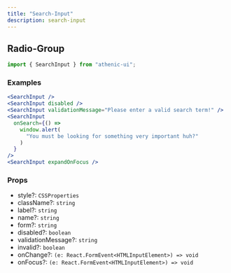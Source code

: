 ```yaml
---
title: "Search-Input"
description: search-input
---
```


## Radio-Group

```js
import { SearchInput } from "athenic-ui";
```

### Examples

```jsx
<SearchInput />
<SearchInput disabled />
<SearchInput validationMessage="Please enter a valid search term!" />
<SearchInput
  onSearch={() =>
    window.alert(
      "You must be looking for something very important huh?"
    )
  }
/>
<SearchInput expandOnFocus />
```

### Props

- style?: `CSSProperties`
- className?: `string`
- label?: `string`
- name?: `string`
- form?: `string`
- disabled?: `boolean`
- validationMessage?: `string`
- invalid?: `boolean`
- onChange?: `(e: React.FormEvent<HTMLInputElement>) => void`
- onFocus?: `(e: React.FormEvent<HTMLInputElement>) => void`
